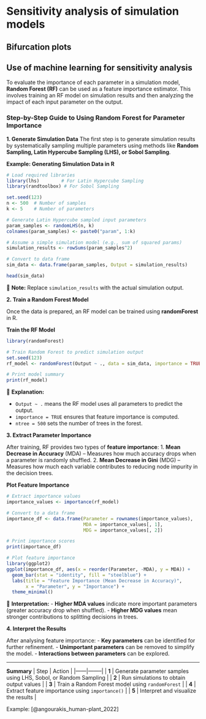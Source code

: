 # Sensitivity analysis of simulation models {#analysis-sensitivity-analysis}


## Bifurcation plots


## Use of machine learning for sensitivity analysis

To evaluate the importance of each parameter in a simulation model, **Random Forest (RF)** can be used as a feature importance estimator. This involves training an RF model on simulation results and then analyzing the impact of each input parameter on the output.

### Step-by-Step Guide to Using Random Forest for Parameter Importance

**1. Generate Simulation Data**
The first step is to generate simulation results by systematically sampling multiple parameters using methods like **Random Sampling, Latin Hypercube Sampling (LHS), or Sobol Sampling**.

**Example: Generating Simulation Data in R**
```r
# Load required libraries
library(lhs)        # For Latin Hypercube Sampling
library(randtoolbox) # For Sobol Sampling

set.seed(123)
n <- 500  # Number of samples
k <- 5    # Number of parameters

# Generate Latin Hypercube sampled input parameters
param_samples <- randomLHS(n, k)
colnames(param_samples) <- paste0("param", 1:k)

# Assume a simple simulation model (e.g., sum of squared params)
simulation_results <- rowSums(param_samples^2)

# Convert to data frame
sim_data <- data.frame(param_samples, Output = simulation_results)

head(sim_data)
```
📌 **Note:** Replace `simulation_results` with the actual simulation output.

**2. Train a Random Forest Model**

Once the data is prepared, an RF model can be trained using **randomForest** in R.

**Train the RF Model**
```r
library(randomForest)

# Train Random Forest to predict simulation output
set.seed(123)
rf_model <- randomForest(Output ~ ., data = sim_data, importance = TRUE, ntree = 500)

# Print model summary
print(rf_model)
```
📌 **Explanation:**

- `Output ~ .` means the RF model uses all parameters to predict the output.  
- `importance = TRUE` ensures that feature importance is computed.  
- `ntree = 500` sets the number of trees in the forest.  

**3. Extract Parameter Importance**

After training, RF provides two types of **feature importance**:
1. **Mean Decrease in Accuracy** (MDA) – Measures how much accuracy drops when a parameter is randomly shuffled.
2. **Mean Decrease in Gini** (MDG) – Measures how much each variable contributes to reducing node impurity in the decision trees.

**Plot Feature Importance**
```r
# Extract importance values
importance_values <- importance(rf_model)

# Convert to a data frame
importance_df <- data.frame(Parameter = rownames(importance_values),
                            MDA = importance_values[, 1], 
                            MDG = importance_values[, 2])

# Print importance scores
print(importance_df)

# Plot feature importance
library(ggplot2)
ggplot(importance_df, aes(x = reorder(Parameter, -MDA), y = MDA)) +
  geom_bar(stat = "identity", fill = "steelblue") +
  labs(title = "Feature Importance (Mean Decrease in Accuracy)",
       x = "Parameter", y = "Importance") +
  theme_minimal()
```
📌 **Interpretation:**
- **Higher MDA values** indicate more important parameters (greater accuracy drop when shuffled).
- **Higher MDG values** mean stronger contributions to splitting decisions in trees.

**4. Interpret the Results**

After analysing feature importance:
- **Key parameters** can be identified for further refinement.
- **Unimportant parameters** can be removed to simplify the model.
- **Interactions between parameters** can be explored.

---

**Summary**
| Step | Action |
|------|--------|
| **1** | Generate parameter samples using LHS, Sobol, or Random Sampling |
| **2** | Run simulations to obtain output values |
| **3** | Train a Random Forest model using `randomForest` |
| **4** | Extract feature importance using `importance()` |
| **5** | Interpret and visualize the results |

Example: [@angourakis_human-plant_2022]
